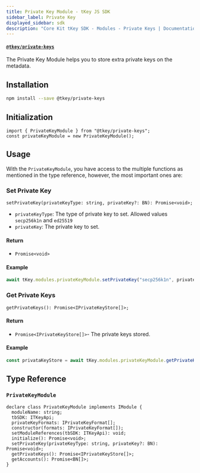 ```yaml
---
title: Private Key Module - tKey JS SDK
sidebar_label: Private Key
displayed_sidebar: sdk
description: "Core Kit tKey SDK - Modules - Private Keys | Documentation - Web3Auth"
---
```


#### [`@tkey/private-keys`](https://npmjs.com/package/@tkey/private-keys)

The Private Key Module helps you to store extra private keys on the metadata.

## Installation

```bash npm2yarn
npm install --save @tkey/private-keys
```

## Initialization

```tsx
import { PrivateKeyModule } from "@tkey/private-keys";
const privateKeyModule = new PrivateKeyModule();
```

## Usage

With the `PrivateKeyModule`, you have access to the multiple functions as mentioned in the type reference, however, the most important ones are:

### Set Private Key

`setPrivateKey(privateKeyType: string, privateKey?: BN): Promise<void>;`

- `privateKeyType`: The type of private key to set. Allowed values `secp256k1n` and `ed25519`
- `privateKey`: The private key to set.

#### Return

- `Promise<void>`

#### Example

```js
await tKey.modules.privateKeyModule.setPrivateKey("secp256k1n", privateKey);
```

### Get Private Keys

`getPrivateKeys(): Promise<IPrivateKeyStore[]>;`

#### Return

- `Promise<IPrivateKeyStore[]>`- The private keys stored.

#### Example

```js
const privataKeyStore = await tKey.modules.privateKeyModule.getPrivateKeys();
```

## Type Reference

### `PrivateKeyModule`

```tsx
declare class PrivateKeyModule implements IModule {
  moduleName: string;
  tbSDK: ITKeyApi;
  privateKeyFormats: IPrivateKeyFormat[];
  constructor(formats: IPrivateKeyFormat[]);
  setModuleReferences(tbSDK: ITKeyApi): void;
  initialize(): Promise<void>;
  setPrivateKey(privateKeyType: string, privateKey?: BN): Promise<void>;
  getPrivateKeys(): Promise<IPrivateKeyStore[]>;
  getAccounts(): Promise<BN[]>;
}
```
